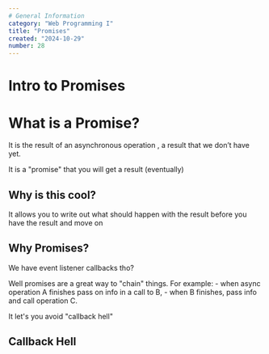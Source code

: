 ```yaml
---
# General Information
category: "Web Programming I"
title: "Promises"
created: "2024-10-29"
number: 28
---
```


# Intro to Promises

# What is a Promise?

It is the result of an asynchronous operation , a result that we don’t have yet.

It is a "promise" that you will get a result (eventually)

## Why is this cool?

It allows you to write out what should happen with the result before you have the result and move on

## Why Promises?

We have event listener callbacks tho?

Well promises are a great way to "chain" things. For example: - when async operation A finishes pass on info in a call to B, - when B finishes, pass info and call operation C.

It let's you avoid "callback hell"

## Callback Hell
